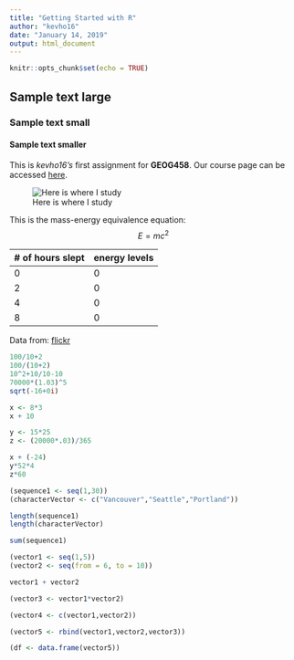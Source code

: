 ---
title: "Getting Started with R"
author: "kevho16"
date: "January 14, 2019"
output: html_document
---

```{r setup, include=FALSE}
knitr::opts_chunk$set(echo = TRUE)
```

## Sample text large
### Sample text small
#### Sample text smaller

This is *kevho16's* first assignment for **GEOG458**. Our course page can be accessed [here](https://canvas.uw.edu/courses/1269928).

![Here is where I study](https://s3-us-west-2.amazonaws.com/uw-s3-cdn/wp-content/uploads/sites/98/2014/09/07214435/Signature_Stacked_Purple_Hex.png)

 This is the mass-energy equivalence equation: $$E = mc^{2}$$
 
 # of hours slept | energy levels
 ---------------- | -------------
        0         |       0
        2         |       0
        4         |       0
        8         |       0
Data from: [flickr](https://www.flickr.com/photos/dan_dancrazzy/35036077102/)



```{r}
100/10+2
100/(10+2)
10^2+10/10-10
70000*(1.03)^5
sqrt(-16+0i)

```

```{r}
x <- 8*3
x + 10

y <- 15*25
z <- (20000*.03)/365

x + (-24)
y*52*4
z*60

```

```{r}
(sequence1 <- seq(1,30))
(characterVector <- c("Vancouver","Seattle","Portland"))

length(sequence1)
length(characterVector)

sum(sequence1)

```

```{r}
(vector1 <- seq(1,5))
(vector2 <- seq(from = 6, to = 10))

vector1 + vector2

(vector3 <- vector1*vector2)

(vector4 <- c(vector1,vector2))

(vector5 <- rbind(vector1,vector2,vector3))

(df <- data.frame(vector5))
```